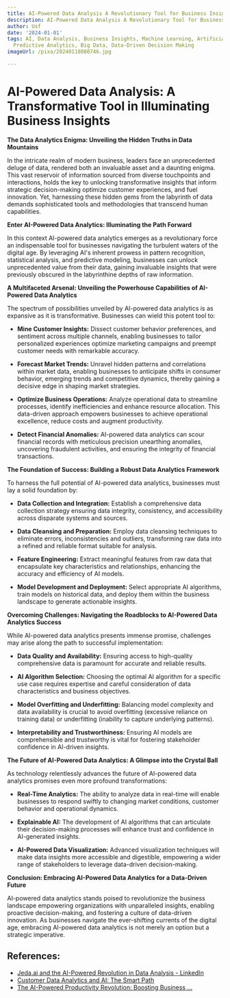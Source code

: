 ```yaml
---
title: AI-Powered Data Analysis A Revolutionary Tool for Business Insights
description: AI-Powered Data Analysis A Revolutionary Tool for Business Insights
author: Usf
date: '2024-01-01'
tags: AI, Data Analysis, Business Insights, Machine Learning, Artificial Intelligence,
  Predictive Analytics, Big Data, Data-Driven Decision Making
imageUrl: /pixa/20240118080746.jpg

---
```

# AI-Powered Data Analysis: A Transformative  Tool in Illuminating Business Insights

**The Data Analytics Enigma: Unveiling the Hidden Truths in Data Mountains**

In the intricate realm of  modern business, leaders face  an unprecedented deluge of data, rendered both an invaluable asset and a  daunting enigma. This vast reservoir of information sourced from diverse touchpoints and interactions, holds the key to unlocking transformative insights that inform strategic decision-making optimize customer experiences, and fuel innovation. Yet, harnessing these hidden gems from the labyrinth of data demands sophisticated tools and methodologies that transcend human capabilities.

**Enter AI-Powered Data Analytics: Illuminating the Path  Forward**

In this context AI-powered data analytics  emerges as a revolutionary force  an indispensable tool for businesses navigating the turbulent waters of the digital age. By leveraging  AI's  inherent prowess in pattern recognition,  statistical analysis, and predictive modeling, businesses can unlock unprecedented value from their data, gaining invaluable  insights that were  previously obscured in  the labyrinthine depths of raw information.

**A Multifaceted Arsenal: Unveiling the Powerhouse Capabilities of AI-Powered Data Analytics**

The  spectrum of possibilities unveiled by AI-powered data analytics is as expansive as it is transformative. Businesses can wield this potent tool to:

*  **Mine Customer Insights:** Dissect customer  behavior  preferences, and sentiment across multiple channels,  enabling businesses to tailor  personalized  experiences optimize marketing campaigns and preempt customer needs with remarkable accuracy.

* **Forecast Market Trends:** Unravel hidden patterns and correlations within  market data, enabling businesses to anticipate shifts in consumer behavior, emerging trends and competitive dynamics, thereby gaining a decisive edge in shaping market strategies.

* **Optimize Business Operations:**  Analyze  operational data to streamline processes, identify inefficiencies and enhance resource allocation. This data-driven  approach empowers businesses to achieve operational  excellence, reduce costs and augment productivity.

* **Detect Financial Anomalies:** AI-powered data analytics can scour financial records  with meticulous precision unearthing anomalies, uncovering fraudulent  activities, and  ensuring the  integrity of financial transactions.

**The Foundation  of Success: Building a Robust Data Analytics Framework**

To harness  the full potential of AI-powered data analytics, businesses must lay a solid foundation by:

* **Data  Collection and  Integration:** Establish a  comprehensive data  collection strategy ensuring data integrity, consistency, and accessibility across disparate  systems and sources.

* **Data Cleansing and Preparation:** Employ data cleansing techniques to eliminate errors, inconsistencies and outliers, transforming raw data  into a  refined and reliable format suitable for analysis.

* **Feature Engineering:** Extract meaningful features from raw data that encapsulate key characteristics  and  relationships, enhancing the accuracy  and efficiency of AI models.

* **Model Development and Deployment:**  Select appropriate  AI algorithms, train models on historical data, and  deploy them within the business landscape to  generate actionable insights.

**Overcoming Challenges: Navigating the Roadblocks to AI-Powered Data Analytics Success**

While AI-powered data  analytics presents immense promise, challenges may arise along the path to successful implementation:

* **Data Quality and Availability:** Ensuring access to high-quality comprehensive data is paramount for accurate and reliable results.

* **AI Algorithm Selection:** Choosing the optimal AI algorithm for a specific use case requires expertise and careful consideration of data characteristics and business objectives.

* **Model Overfitting and  Underfitting:** Balancing model complexity and data availability is crucial to avoid overfitting (excessive reliance on training data) or  underfitting (inability to capture underlying patterns).

*  **Interpretability and Trustworthiness:** Ensuring AI models are comprehensible and trustworthy is vital for fostering stakeholder confidence in  AI-driven  insights.

**The Future of AI-Powered Data Analytics:  A Glimpse into the Crystal  Ball**

As technology relentlessly advances the future of AI-powered data analytics promises even more profound transformations:

* **Real-Time Analytics:** The ability to analyze data  in real-time will  enable  businesses to respond swiftly to changing market conditions, customer behavior  and operational dynamics.

*  **Explainable AI:** The  development of AI  algorithms that can articulate their decision-making processes will enhance trust and confidence  in AI-generated insights.

* **AI-Powered Data Visualization:** Advanced visualization techniques will  make data insights more accessible and  digestible, empowering a wider range of stakeholders  to leverage data-driven decision-making.

**Conclusion: Embracing AI-Powered Data Analytics for a Data-Driven Future**

AI-powered data  analytics stands poised to revolutionize the business landscape empowering organizations with unparalleled insights,  enabling proactive decision-making, and fostering a culture of data-driven innovation. As businesses navigate the ever-shifting currents of the digital age, embracing AI-powered data analytics is not merely an option  but a strategic imperative.

## References:
- [Jeda.ai and the AI-Powered Revolution in Data Analysis - LinkedIn](https://www.linkedin.com/pulse/jedaai-ai-powered-revolution-data-analysis-fahim-khan-nelec?trk=article-ssr-frontend-pulse_more-articles_related-content-card)
- [Customer Data Analytics and AI: The Smart Path](https://www.cmswire.com/customer-experience/customer-data-analytics-and-ai-the-smart-path/)
- [The AI-Powered Productivity Revolution: Boosting Business ...](https://www.sincode.ai/blog/the-ai-powered-productivity-revolution-boosting-business-efficiency-with-ai-tools)
